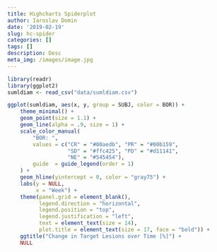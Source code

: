 ```yaml
---
title: Highcharts Spiderplot
author: Iaroslav Domin
date: '2019-02-19'
slug: hc-spider
categories: []
tags: []
description: Desc
meta_img: /images/image.jpg
---
```



```r
library(readr)
library(ggplot2)
sumldiam <- read_csv("data/sumldiam.csv")
```



```r
ggplot(sumldiam, aes(x, y, group = SUBJ, color = BOR)) +
    theme_minimal() +
    geom_point(size = 1.1) +
    geom_line(alpha = .9, size = 1) +
    scale_color_manual(
        "BOR: ",
        values = c("CR" = "#00aedb", "PR" = "#00b159",
                   "SD" = "#ffc425", "PD" = "#d11141",
                   "NE" = "#545454"),
        guide  = guide_legend(order = 1)
    ) +
    geom_hline(yintercept = 0, color = "gray75") +
    labs(y = NULL,
         x = "Week") +
    theme(panel.grid = element_blank(),
          legend.direction = "horizontal",
          legend.position = "top",
          legend.justification = "left",
          text = element_text(size = 14),
          plot.title = element_text(size = 17, face = "bold")) +
    ggtitle("Change in Target Lesions over Time [%]") +
    NULL
```
